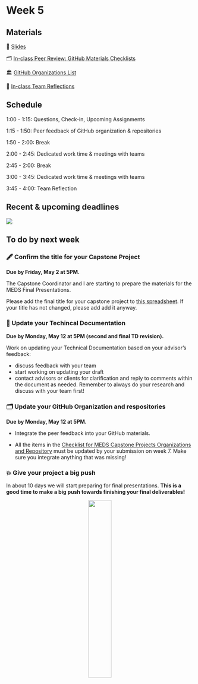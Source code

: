 # Week 5

## Materials

📕 [Slides](https://docs.google.com/presentation/d/1k_u1j1tDyUDpRsQEazCP1253oJW8Famft25nMmVN4FY/edit?usp=sharing)

🗂 [In-class Peer Review: GitHub Materials Checklists](https://drive.google.com/drive/folders/1YVhw5943Ob3PuhFM82SQjHY6RN1WvjP9?usp=share_link)

🏛️ [GitHub Organizations List](https://docs.google.com/spreadsheets/d/16T0eucIDxxn1Yed_7Xqw-ihqmmfJN3G1yHPBtNiTAfk/edit?usp=sharing)

💭 [In-class Team Reflections](https://docs.google.com/presentation/d/1GFxVZH9zdJRviDavUqVE1Kt3kw43rTosD-5ygOELcRw/edit?usp=sharing)

## Schedule

1:00 - 1:15: Questions, Check-in, Upcoming Assignments

1:15 - 1:50: Peer feedback of GitHub organization & repositories

1:50 - 2:00: Break

2:00 - 2:45: Dedicated work time & meetings with teams

2:45 - 2:00: Break

3:00 - 3:45: Dedicated work time & meetings with teams

3:45 - 4:00: Team Reflection


## Recent & upcoming deadlines

![](/411b_spring/images/411b_2025_deadlines3.png)

## To do by next week

### 🖋 Confirm the title for your Capstone Project
**Due by Friday, May 2 at 5PM.**

The Capstone Coordinator and I are starting to prepare the materials for the MEDS Final Presentations.

Please add the final  title for your capstone project to [this spreadsheet](https://docs.google.com/spreadsheets/d/1S9Bl-dHDRgyZ1mBM4HrO8cxO_0L4D7wnlr1jxtaTeYk/edit?usp=sharing). If your title has not changed, please add add it anyway. 


### 📝 Update your Techincal Documentation
**Due by Monday, May 12 at 5PM (second and final TD revision).**

Work on updating your Technical Documentation based on your advisor's feedback:

- discuss feedback with your team
- start working on updating your draft
- contact advisors or clients for clarification and reply to comments within the document as needed. Remember to always do your research and discuss with your team first! 

### 🗂 Update your GitHub Organization and respositories
**Due by Monday, May 12 at 5PM.**

- Integrate the peer feedback into your GitHub materials.

- All the items in the [Checklist for MEDS Capstone Projects Organizations and Repository](https://docs.google.com/document/d/10d9-h8UBC1JwZ08MdxI-WJhxfc7DnUolXjgBV1N-pJA/edit?usp=sharing)  must be updated by your submission on week 7. Make sure you integrate anything that was missing!


### 💥 Give your project a big push

In about 10 days we will start preparing for final presentations. **This is a good time to make a big push towards finishing your final deliverables!**

<!--
<center>
<iframe src="https://giphy.com/embed/Ym7JUEUTAyFSTJLc4K" width="350" height="350" frameBorder="0"  allowFullScreen></iframe></center>
-->

<center>
![](/411b_spring/images/super_busy_gif.gif){width=35%}
</center>